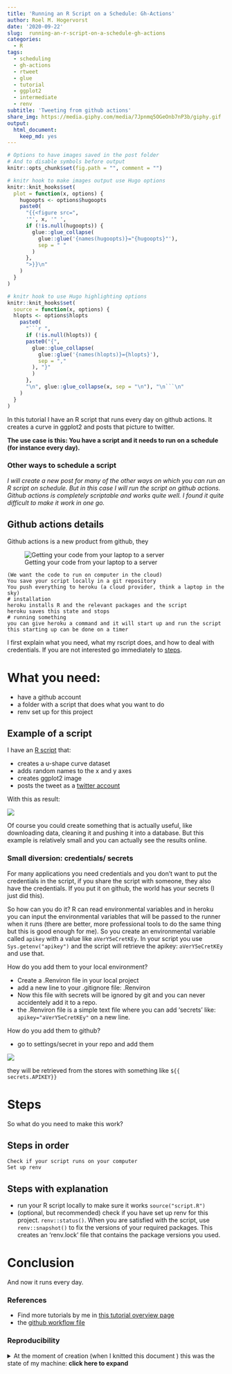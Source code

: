 ```yaml
---
title: 'Running an R Script on a Schedule: Gh-Actions'
author: Roel M. Hogervorst
date: '2020-09-22'
slug:  running-an-r-script-on-a-schedule-gh-actions
categories:
  - R
tags:
  - scheduling
  - gh-actions
  - rtweet
  - glue
  - tutorial
  - ggplot2
  - intermediate
  - renv
subtitle: 'Tweeting from github actions'
share_img: https://media.giphy.com/media/7Jpnmq5OGeOnb7nP3b/giphy.gif
output:
  html_document:
    keep_md: yes
---
```


<!-- tags choose:
beginner, intermediate or advanced
*beginner:*
*for, loops, brackets, vectors, data structures, subsetting, functions, qplot, ggplot2, dplyr, spps-to-r, haven, tidyr, tidyverse*

*intermediate:* 
*tools, building packages, testing, slides in markdown, apply, package, advanced ggplot2, environments, animation, test, workflow, reproducability, version control, git, tidyeval*

*advanced:*
*S4 classes, extensions , shiny, Object Oriented Programming, Non standard Evaluation, code performance, profiling, Rcpp, optimize-your-code*
-->
<!-- categories: R and blog. Blog is general, R means rweekly and r-bloggers -->

<!-- useful settings for rmarkdown-->

```r
# Options to have images saved in the post folder
# And to disable symbols before output
knitr::opts_chunk$set(fig.path = "", comment = "")

# knitr hook to make images output use Hugo options
knitr::knit_hooks$set(
  plot = function(x, options) {
    hugoopts <- options$hugoopts
    paste0(
      "{{<figure src=",
      '"', x, '" ',
      if (!is.null(hugoopts)) {
        glue::glue_collapse(
          glue::glue('{names(hugoopts)}="{hugoopts}"'),
          sep = " "
        )
      },
      ">}}\n"
    )
  }
)

# knitr hook to use Hugo highlighting options
knitr::knit_hooks$set(
  source = function(x, options) {
  hlopts <- options$hlopts
    paste0(
      "```r ",
      if (!is.null(hlopts)) {
      paste0("{",
        glue::glue_collapse(
          glue::glue('{names(hlopts)}={hlopts}'),
          sep = ","
        ), "}"
        )
      },
      "\n", glue::glue_collapse(x, sep = "\n"), "\n```\n"
    )
  }
)
```

<!-- content  -->

In this tutorial I have an R script that runs every day on github actions. It creates a curve in ggplot2 and posts that picture to twitter. 


**The use case is this: You have a script and it needs to run on a schedule (for instance every day).**

### Other ways to schedule a script
*I will create a new post for many of the other ways on which you can run an R script on schedule. But in this case I will run the script on github actions. Github actions is completely scriptable and works quite well. I found it quite difficult to make it work in one go.* 


## Github actions details
Github actions is a new product from github, they


![Getting your code from your laptop to a server](laptopinsky.png)

```
(We want the code to run on computer in the cloud)
You save your script locally in a git repository
You push everything to heroku (a cloud provider, think a laptop in the sky)
# installation
heroku installs R and the relevant packages and the script
heroku saves this state and stops
# running something
you can give heroku a command and it will start up and run the script
this starting up can be done on a timer
```

I first explain what you need, what my rscript does, and how to deal with credentials. If you are not interested go immediately to [steps](#steps).

# What you need:

- have a github account
- a folder with a script that does what you want to do
- renv set up for this project

## Example of a script

I have an [R script](https://github.com/RMHogervorst/invertedushape/blob/main/run_job.R) that:

- creates a u-shape curve dataset 
- adds random names to the x and y axes
- creates ggplot2 image
- posts the tweet as a [twitter account](https://twitter.com/invertedushape1)

With this as result:

![](screenshot2.png)

Of course you could create something that is actually useful, like downloading data, cleaning it and pushing it into a database. But this example is relatively small and you can actually see the results online.

### Small diversion: credentials/ secrets

For many applications you need credentials and you don't want to put the
credentials in the script, if you share the script with someone, they also have the credentials. If you put it on github, the world has your secrets (I just did this). 

So how can you do it? R can read environmental variables
and in heroku you can input the environmental variables that will
be passed to the runner when it runs (there are better, more professional tools to do the same thing but this is good enough for me). So you create an environmental variable called `apikey` with a value like `aVerY5eCretKEy`. In your script you use `Sys.getenv("apikey")` and the script will retrieve the apikey: `aVerY5eCretKEy` and use that.

How do you add them to your local environment?

- Create a .Renviron file in your local project
- add a new line to your .gitignore file: .Renviron
- Now this file with secrets will be ignored by git and you 
can never accidentely add it to a repo.
- the .Renviron file is a simple text file where you can add 'secrets' like: `apikey="aVerY5eCretKEy"` on a new line.

How do you add them to github?

- go to settings/secret in your repo and add them

![](secrets.png)

they will be retrieved from the stores with something like `${{ secrets.APIKEY}}`

# Steps

So what do you need to make this work?

## Steps in order

```
Check if your script runs on your computer
Set up renv

```

## Steps with explanation

- run your R script locally to make sure it works `source("script.R")`
- (optional, but recommended) check if you have set up renv for this project. `renv::status()`. When you are satisfied with the script, use `renv::snapshot()` to fix the versions of your required packages. This creates an 'renv.lock' file that contains the package versions you used.

# Conclusion
And now it runs every day.

### References
- Find more tutorials by me in [this tutorial overview page](https://blog.rmhogervorst.nl/tags/tutorial/)
- the [github workflow file](https://github.com/RMHogervorst/invertedushape/blob/main/.github/workflows/main.yml)

### Reproducibility
<details>
<summary> At the moment of creation (when I knitted this document ) this was the state of my machine: **click here to expand** </summary>

```r
sessioninfo::session_info()
```

</details>


